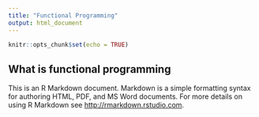 ```yaml
---
title: "Functional Programming"
output: html_document
---
```


```r
knitr::opts_chunk$set(echo = TRUE)
```

## What is functional programming

This is an R Markdown document. Markdown is a simple formatting syntax for authoring HTML, PDF, and MS Word documents. For more details on using R Markdown see <http://rmarkdown.rstudio.com>.



```r
```
